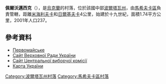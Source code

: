 {{coord|49|18|17|N|34|46|26|E|scale:30000_region:UA|display=title}}

'''佩爾沃邁西克'''（{{lang-uk|Первомайське}}），是[[烏克蘭|烏克蘭]]的村落，位於該國中部[[波爾塔瓦州|波爾塔瓦州]]，由[[馬希夫卡區|馬希夫卡區]]負責管轄，距離[[米海利夫卡_(馬希夫卡區)|米海利夫卡]]和[[日爾基夫卡|日爾基夫卡]]4公里，始建於十九世紀，面積1.74平方公里，2001年人口237。

==參考資料==
* [http://gska2.rada.gov.ua/pls/z7502/A005?rdat1=17.05.2008&rf7571=25925 Первомайське]{{dead link|date=2017年11月 |bot=InternetArchiveBot |fix-attempted=yes }}
* [https://web.archive.org/web/20071223190549/http://portal.rada.gov.ua/ Сайт Верховної Ради України]
* [http://www.cvk.gov.ua Сайт Центральної виборчої комісії]{{Wayback|url=http://www.cvk.gov.ua/ |date=20101203204641 }}
* [http://maps.vlasenko.net/ Карта України]{{Wayback|url=http://maps.vlasenko.net/ |date=20160215103730 }}

{{DEFAULTSORT:Первомайське}}
[[Category:波爾塔瓦州村落|Category:波爾塔瓦州村落]]
[[Category:馬希夫卡區村落|Category:馬希夫卡區村落]]


{{Poltava-geo-stub}}